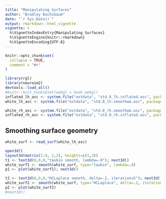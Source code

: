 ```yaml
---
title: "Manipulating Surfaces"
author: "Bradley Buchsbaum"
date: "`r Sys.Date()`"
output: rmarkdown::html_vignette
vignette: >
  %\VignetteIndexEntry{Manipulating Surfaces}
  %\VignetteEngine{knitr::rmarkdown}
  %\VignetteEncoding{UTF-8}
---
```


```r
knitr::opts_chunk$set(
  collapse = TRUE,
  comment = "#>"
)

library(rgl)
library(neuroim2)
devtools::load_all()
#knitr::knit_hooks$set(webgl = hook_webgl)
inflated_lh_asc <- system.file("extdata", "std.8_lh.inflated.asc", package="neurosurf")
white_lh_asc <- system.file("extdata", "std.8_lh.smoothwm.asc", package="neurosurf")

white_rh_asc <- system.file("extdata", "std.8_rh.smoothwm.asc", package="neurosurf")
inflated_rh_asc <- system.file("extdata", "std.8_rh.inflated.asc", package="neurosurf")

```



## Smoothing surface geometry


```r

white_surf <- read_surf(white_lh_asc)

open3d()
layout3d(matrix(1:4, 2,2), heights=c(1,3))
t1 <- text3d(0,0,0,"taubin smooth, lambda=.8"); next3d()
white_surf1 <- smooth(white_surf, type="taubin", lambda=.8)
p1 <- plot(white_surf1); next3d()

t2 <- text3d(0,0,0,"HCLaplace smooth, delta=.2, iteration=5"); next3d()
white_surf2 <- smooth(white_surf, type="HCLaplace", delta=.2, iteration=5)
p2 <- plot(white_surf2)
#next3d()
```




